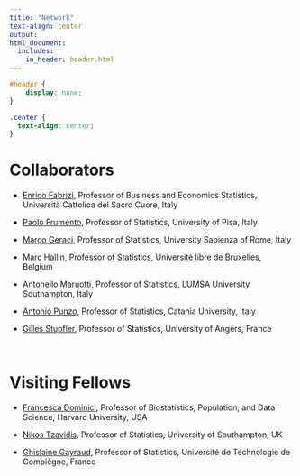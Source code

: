 ```yaml
---
title: "Network"
text-align: center
output: 
html_document:
  includes:
    in_header: header.html
---
```


```css
#header {
    display: none;
}
```


```css
.center {
  text-align: center;
}
```

# Collaborators

* [Enrico Fabrizi](https://docenti.unicatt.it/ppd2/it/docenti/25341/enrico-fabrizi/profilo), Professor of Business and Economics Statistics, Università Cattolica del Sacro Cuore, Italy

* [Paolo Frumento](https://www.sp.unipi.it/it/dipartimento/persone/?p=paolo-frumento), Professor of Statistics, University of Pisa, Italy

* [Marco Geraci](https://web.uniroma1.it/memotef/users/geraci-marco), Professor of Statistics, University Sapienza of Rome, Italy

* [Marc Hallin](https://scholar.google.be/citations?hl=en&user=5barf50AAAAJ&view_op=list_works&sortby=pubdate), Professor of Statistics, Université libre de Bruxelles, Belgium

* [Antonello Maruotti](https://lumsa.it/it/docenti/antonello-maruotti), Professor of Statistics, LUMSA University Southampton, Italy

* [Antonio Punzo](https://www.dei.unict.it/docenti/antonio.punzo), Professor of Statistics, Catania University, Italy

* [Gilles Stupfler](https://math.univ-angers.fr/~stupfler/), Professor of Statistics, University of Angers, France

<br>

# Visiting Fellows

* [Francesca Dominici](https://www.hsph.harvard.edu/profile/francesca-dominici/), Professor of Biostatistics, Population, and Data Science, Harvard University, USA

* [Nikos Tzavidis](https://www.southampton.ac.uk/people/5wzwrv/professor-nikos-tzavidis), Professor of Statistics, University of Southampton, UK

* [Ghislaine Gayraud](https://lmac.utc.fr/auteur/ghislaine-gayraud), Professor of Statistics, Université de Technologie de Compiègne, France

